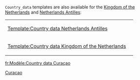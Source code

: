{{Documentation subpage}}
<tt>Country_data</tt> templates are also available for the [[Kingdom of the Netherlands]] and [[Netherlands Antilles]]:
{| style="background-color:#ecfcf4"
|-
| [[Template:Country data Netherlands Antilles]] || {{flag|Netherlands Antilles}}
|-
| [[Template:Country data Kingdom of the Netherlands]] || {{flag|Kingdom of the Netherlands}}
|}<includeonly>
[[Category:Country data templates of subdivisions of the Kingdom of the Netherlands|Curacao]]
[[fr:Modèle:Country data Curaçao]]
</includeonly>